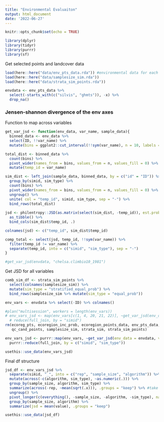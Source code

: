 ```yaml
---
title: "Environmental Evaluaiton"
output: html_document
date: '2022-06-27'
---
```


```r
knitr::opts_chunk$set(echo = TRUE)
```

```r
library(dplyr)
library(tidyr)
library(purrr)
library(sf)
```

Get selected points and landcover data
```r
load(here::here("data/env_pts_data.rda")) #environmental data for each point
load(here::here("data/samplesize_sim.rda"))
load(here::here("data/strata_sim_points.rda"))

envdata <- env_pts_data %>% 
  select(-starts_with(c("silvis", "ghmts")), -x) %>%
  drop_na()
```

### Jensen-shannon divergence of the env axes

Function to map across variables
```r
get_var_jsd <- function(env_data, var_name, sample_data){
  binned_data <- env_data %>% 
  select(ID, !!var_name) %>%
  mutate(bins = ggplot2::cut_interval(!!sym(var_name), n = 10, labels = FALSE)) 

total_dist <- binned_data %>% 
  count(bins) %>% 
  pivot_wider(names_from = bins, values_from = n, values_fill = 0) %>%
  mutate(temp_id = var_name)

sim_dist <- left_join(sample_data, binned_data, by = c("id" = "ID")) %>% 
  group_by(simid, sim_type) %>% 
  count(bins) %>% 
  pivot_wider(names_from = bins, values_from = n, values_fill = 0) %>%
  ungroup() %>%
  unite( col = "temp_id", simid, sim_type, sep = "-") %>% 
  bind_rows(total_dist)
  
jsd <- philentropy::JSD(as.matrix(select(sim_dist, -temp_id)), est.prob = "empirical") %>%
  as_tibble() %>%
  bind_cols(sim_dist$temp_id, .)

colnames(jsd) <- c("temp_id", sim_dist$temp_id)

comp_total <- select(jsd, temp_id, !!sym(var_name)) %>%
  filter(temp_id != var_name) %>%
  separate(temp_id, into = c("simid", "sim_type"), sep = "-")
}

#get_var_jsd(envdata, "chelsa.climbio10_1981")
```

Get JSD for all variables 
```r
comb_sim_df <- strata_sim_points %>%
  select(colnames(samplesize_sim)) %>%
  mutate(sim_type = "stratified_equal_prob") %>%
  bind_rows(samplesize_sim %>% mutate(sim_type = "equal_prob"))

env_vars <- envdata %>% select(-ID) %>% colnames()

#plan("multisession", workers = length(env_vars))
# env_vars_jsd <- map(env_vars[c(1, 4, 20, 21, 22)], ~get_var_jsd(env_data = envdata, var_name = .x, sample_data = comb_sim_df)) #%>% 
  # reduce(full_join, by = "simid") 
rm(ecoreg_pts, ecoregion_inc_prob, ecoregion_points_data, env_pts_data, 
   qc_cand_points, samplesize_sim, strata_sim, strata_sim_points)

env_vars_jsd <- purrr::map(env_vars, ~get_var_jsd(env_data = envdata, var_name = .x, sample_data = comb_sim_df)) %>% 
  purrr::reduce(full_join, by = c("simid", "sim_type"))

usethis::use_data(env_vars_jsd)
```

Final df structure
```r
jsd_df <- env_vars_jsd %>%
  separate(simid, "_", into = c("rep", "sample_size", "algorithm")) %>%
  mutate(across(-c(algorithm, sim_type), ~as.numeric(.))) %>%
  group_by(sample_size, algorithm, sim_type) %>%
  summarize(across(-rep, ~mean(sqrt(.x))), .groups = "keep") %>% #take the square root so we actually have JSDistance (not divergence)
  ungroup() %>%
  pivot_longer(c(everything(), -sample_size, -algorithm, -sim_type), names_to = "env_variable") %>%
  group_by(sample_size, algorithm) %>%
  summarize(jsd = mean(value), .groups = "keep") 

usethis::use_data(jsd_df)
```
